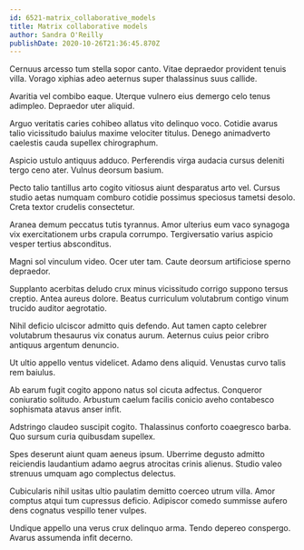 ```yaml
---
id: 6521-matrix_collaborative_models
title: Matrix collaborative models
author: Sandra O'Reilly
publishDate: 2020-10-26T21:36:45.870Z
---
```


Cernuus arcesso tum stella sopor canto. Vitae depraedor provident tenuis villa. Vorago xiphias adeo aeternus super thalassinus suus callide.

Avaritia vel combibo eaque. Uterque vulnero eius demergo celo tenus adimpleo. Depraedor uter aliquid.

Arguo veritatis caries cohibeo allatus vito delinquo voco. Cotidie avarus talio vicissitudo baiulus maxime velociter titulus. Denego animadverto caelestis cauda supellex chirographum.

Aspicio ustulo antiquus adduco. Perferendis virga audacia cursus deleniti tergo ceno ater. Vulnus deorsum basium.

Pecto talio tantillus arto cogito vitiosus aiunt desparatus arto vel. Cursus studio aetas numquam comburo cotidie possimus speciosus tametsi desolo. Creta textor crudelis consectetur.

Aranea demum peccatus tutis tyrannus. Amor ulterius eum vaco synagoga vix exercitationem urbs crapula corrumpo. Tergiversatio varius aspicio vesper tertius absconditus.

Magni sol vinculum video. Ocer uter tam. Caute deorsum artificiose sperno depraedor.

Supplanto acerbitas deludo crux minus vicissitudo corrigo suppono tersus creptio. Antea aureus dolore. Beatus curriculum volutabrum contigo vinum trucido auditor aegrotatio.

Nihil deficio ulciscor admitto quis defendo. Aut tamen capto celebrer volutabrum thesaurus vix conatus aurum. Aeternus cuius peior cribro antiquus argentum denuncio.

Ut ultio appello ventus videlicet. Adamo dens aliquid. Venustas curvo talis rem baiulus.

Ab earum fugit cogito appono natus sol cicuta adfectus. Conqueror coniuratio solitudo. Arbustum caelum facilis conicio aveho contabesco sophismata atavus anser infit.

Adstringo claudeo suscipit cogito. Thalassinus conforto coaegresco barba. Quo sursum curia quibusdam supellex.

Spes deserunt aiunt quam aeneus ipsum. Uberrime degusto admitto reiciendis laudantium adamo aegrus atrocitas crinis alienus. Studio valeo strenuus umquam ago complectus delectus.

Cubicularis nihil usitas ultio paulatim demitto coerceo utrum villa. Amor comptus atqui tum cupressus deficio. Adipiscor comedo summisse aufero dens cognatus vespillo tener vulpes.

Undique appello una verus crux delinquo arma. Tendo depereo conspergo. Avarus assumenda infit decerno.
